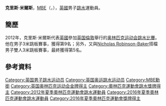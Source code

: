 {{noteTA|G1=Aquatics}}
{{Infobox sportsperson
|image       = 
|caption     =
|honorific_suffix = [[大英帝國勳章|MBE]]
|name        = 克里斯·米爾斯
|english_name = Christopher James Mears
|nickname    = 
|birth_date  ={{birth_date_and_age|1993|2|7}}<ref name="BSwim">{{cite web|url=http://www.swimming.org/britishswimming/diving/mens-world-class-podium/chris-mears/499|title=Chris Mears|publisher=British Swimming|access-date=2015-06-01|archive-url=https://web.archive.org/web/20150905203805/http://www.swimming.org/britishswimming/diving/mens-world-class-podium/chris-mears/499|archive-date=2015-09-05|dead-url=yes}}</ref>
|birth_place = {{GBR}}[[雷丁|雷丁]]<ref name="BSwim"/>
|residence   = 
|height      = {{height|m=1.70}}
|weight      =
|retired     =
|country       = {{GBR}}
|sport         = [[跳水|跳水]]
|event         = 1米跳板、3米跳板、雙人3米跳板
|rank          =
|club          = [[利兹|利兹]]
|collegeteam   =
|partner       = [[傑克·勞格赫|傑克·勞格赫]]
|formerpartner =
|coach         = Ady Hinchliffe
|assistcoach   =
|formercoach   =
|medaltemplates= <!-- see [[Template:MedalRelatedTemplates|Template:MedalRelatedTemplates]] -->
{{MedalSport | 男子[[跳水|跳水]]}}
{{MedalCountry | {{GBR}}}}
{{MedalCompetition | [[奧林匹克運動會|奧林匹克運動會]]}}
{{MedalGold  | [[2016年夏季奧林匹克運動會|2016年 里约热内卢]] |[[2016年夏季奧林匹克運動會跳水男子雙人3米彈板比賽|雙人3米跳板]]}}
}}
'''克里斯·米爾斯'''，[[英帝國員佐勳章|MBE]]（{{lang-en|'''Chris Mears'''}}，{{bd|1993年|2月7日|catIdx= Mears}}），[[英國|英國]]男子[[跳水|跳水]]運動員。

==簡歷==
2012年，克里斯·米爾斯代表[[2012年夏季奥林匹克运动会英国代表团|英國]]參加[[英国|英国]][[倫敦|倫敦]]舉行的[[2012年夏季奥林匹克运动会|奥林匹克运动会]][[2012年夏季奧林匹克運動會跳水比賽|跳水比賽]]。他在男子3米跳板賽事，獲得第9名；另外，又與[[Nicholas_Robinson-Baker|Nicholas Robinson-Baker]]搭檔男子雙人3米跳板賽事，最終獲得第5名。

==參考資料==
{{Reflist}}

{{模板:奥林匹克运动会跳水男子双人3米跳板冠军}}
{{DEFAULTSORT:Mears Chris}}
[[Category:英国男子跳水运动员|Category:英国男子跳水运动员]]
[[Category:英国奥运跳水运动员|Category:英国奥运跳水运动员]]
[[Category:MBE勳銜|Category:MBE勳銜]]
[[Category:英国奥林匹克运动会金牌得主|Category:英国奥林匹克运动会金牌得主]]
[[Category:奧林匹克運動會跳水獎牌得主|Category:奧林匹克運動會跳水獎牌得主]]
[[Category:2012年夏季奧林匹克運動會跳水運動員|Category:2012年夏季奧林匹克運動會跳水運動員]]
[[Category:2016年夏季奧林匹克運動會跳水運動員|Category:2016年夏季奧林匹克運動會跳水運動員]]
[[Category:2016年夏季奧林匹克運動會獎牌得主|Category:2016年夏季奧林匹克運動會獎牌得主]]